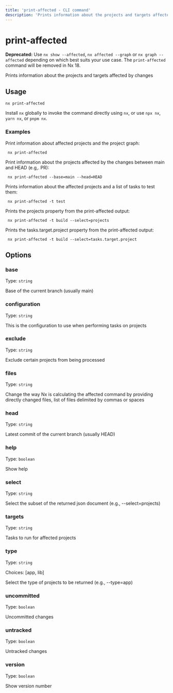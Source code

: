 ```yaml
---
title: 'print-affected - CLI command'
description: 'Prints information about the projects and targets affected by changes'
---
```


# print-affected

**Deprecated:** Use `nx show --affected`, `nx affected --graph` or `nx graph --affected` depending on which best suits your use case. The `print-affected` command will be removed in Nx 18.

Prints information about the projects and targets affected by changes

## Usage

```shell
nx print-affected
```

Install `nx` globally to invoke the command directly using `nx`, or use `npx nx`, `yarn nx`, or `pnpm nx`.

### Examples

Print information about affected projects and the project graph:

```shell
 nx print-affected
```

Print information about the projects affected by the changes between main and HEAD (e.g,. PR):

```shell
 nx print-affected --base=main --head=HEAD
```

Prints information about the affected projects and a list of tasks to test them:

```shell
 nx print-affected -t test
```

Prints the projects property from the print-affected output:

```shell
 nx print-affected -t build --select=projects
```

Prints the tasks.target.project property from the print-affected output:

```shell
 nx print-affected -t build --select=tasks.target.project
```

## Options

### base

Type: `string`

Base of the current branch (usually main)

### configuration

Type: `string`

This is the configuration to use when performing tasks on projects

### exclude

Type: `string`

Exclude certain projects from being processed

### files

Type: `string`

Change the way Nx is calculating the affected command by providing directly changed files, list of files delimited by commas or spaces

### head

Type: `string`

Latest commit of the current branch (usually HEAD)

### help

Type: `boolean`

Show help

### select

Type: `string`

Select the subset of the returned json document (e.g., --select=projects)

### targets

Type: `string`

Tasks to run for affected projects

### type

Type: `string`

Choices: [app, lib]

Select the type of projects to be returned (e.g., --type=app)

### uncommitted

Type: `boolean`

Uncommitted changes

### untracked

Type: `boolean`

Untracked changes

### version

Type: `boolean`

Show version number

